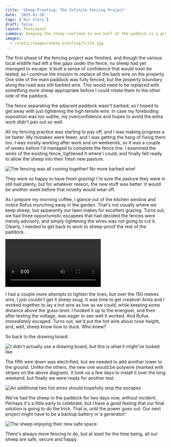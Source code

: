 ```yaml
---
title: 'Sheep Proofing: The Infinite Fencing Project'
date: '2025-01-28'
tags: ['Our Story']
draft: false
layout: PostLayout
summary: Keeping the sheep confined to one half of the paddock is a great way to get the most out of the pasture, but when the sheep needed to be moved, the fences needed to be ready. What started as a short project quickly proved to be a surprising challenge.
images:
  - /static/images/sheep-proofing/title.jpg
---
```


The first phase of the fencing project was finished, and though the various local wildlife had left a few gaps under the fence, no sheep had yet managed to escape. It built a sense of confidence that would soon be tested, as I continue the mission to replace all the barb wire on the property. One side of the main paddock was fully fenced, but the property boundary along the road was still barbed wire. This would need to be replaced with something more sheep appropriate before I could rotate them to the other side of the paddock.

The fence separating the adjacent paddock wasn't barbed, so I hoped to get away with just tightening the high tensile wire. In case my foreboding exposition was too subtle, my overconfidence and hopes to avoid the extra work didn't pan out so well.

All my fencing practice was starting to pay off, and I was making progress a lot faster. My mistakes were fewer, and I was getting the hang of fixing them too. I was mostly working after work and on weekends, so it was a couple of weeks before I'd managed to complete the fence line. I examined the wires of the existing fence, tightened it where I could, and finally felt ready to allow the sheep into their fresh new pasture.

![The fencing was all coming together! No more barbed wire!](/static/images/sheep-proofing/top-fence.jpg)

They were so happy to have fresh grazing! I'm sure the pasture they were in still had plenty, but for whatever reason, the new stuff was better. It would be another week before that novelty would wear off. 

As I prepare my morning coffee, I glance out of the kitchen window and notice Rufus munching away in the garden. That's not usually where we keep sheep, but apparently our lawn makes for excellent grazing. Turns out, we had three opportunistic escapees that had decided the fences were merely advisory, and simply tightening the wires was not going to cut it. Clearly, I needed to get back to work to sheep-proof the rest of the paddock.

<Video src="/static/videos/escape.mp4"></Video>

I had a couple more attempts to tighten the lines, but over the 150 metres wire, I just couldn't get it sheep snug. It was time to get creative! Anita and I worked together to lay a hot wire as low as we could, while keeping some distance above the grass level. I hooked it up to the energiser, and then after testing the voltage, was eager to see well it worked. And Rufus _immediately_ escaped. Turns out, we'd put the hot wire about nose height, and, well, sheep know how to duck. Who knew?

So back to the drawing board. 

<div className="flex justify-center items-center">
  <Image alt="I didn't actually use a drawing board, but this is what it might've looked like" className="h-auto max-w-full rounded-lg" src="/static/images/sheep-proofing/drawing-board.png" width={512} height={358} />
</div>  

The fifth wire down was electrified, but we needed to add another lower to the ground. Unlike the others, the new one would be polywire (marked with stripes on the above diagram). It took us a few days to install it over the long weekend, but finally we were ready for another test.

![An additional two hot wires should hopefully stop the escapes](/static/images/sheep-proofing/middle-fence.jpg)

We've had the sheep in the paddock for two days now, without incident. Perhaps it's a little early to celebrate, but I have a good feeling that our final solution is going to do the trick. That is, until the power goes out. Our next project might have to be a backup battery or a generator!

![The sheep enjoying their new safe space](/static/images/sheep-proofing/sunset-sheep.jpg)

There's always more fencing to do, but at least for the time being, all our sheep are safe, secure and happy.